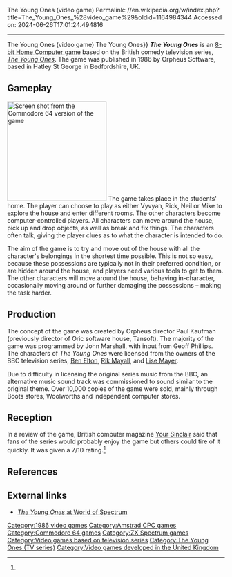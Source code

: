 The Young Ones (video game)
Permalink: //en.wikipedia.org/w/index.php?title=The_Young_Ones_%28video_game%29&oldid=1164984344
Accessed on: 2024-06-26T17:01:24.494816



------
The Young Ones (video game)
{{EngvarB|date=February 2023}}
{{Other uses|The Young Ones (disambiguation){{!}}The Young Ones}}
{{Use dmy dates|date=October 2022}}
{{Infobox video game
|title = The Young Ones
|image = The Young Ones Coverart.png
|caption = ZX Spectrum cassette cover art.
|developer = Orpheus
|publisher = 
|released = [[1986 in video gaming|1986]]
|genre =
|modes = [[Single-player]]
|platforms = [[Amstrad CPC]]<br>[[Commodore 64]]<br>[[ZX Spectrum]]
}}
'''''The Young Ones''''' is an [[8-bit computing|8-bit Home Computer game]] based on the British comedy television series, ''[[The Young Ones (TV series)|The Young Ones]]''. The game was published in 1986 by Orpheus Software, based in Hatley St George in Bedfordshire, UK. 

== Gameplay ==
[[Image:The Young Ones video game screenshot.jpg|thumb|230px|Screen shot from the Commodore 64 version of the game]]
The game takes place in the students' home. The player can choose to play as either Vyvyan, Rick, Neil or Mike to explore the house and enter different rooms. The other characters become computer-controlled players. All characters can move around the house, pick up and drop objects, as well as break and fix things. The characters often talk, giving the player clues as to what the character is intended to do.

The aim of the game is to try and move out of the house with all the character's belongings in the shortest time possible. This is not so easy, because these possessions are typically not in their preferred condition, or are hidden around the house, and players need various tools to get to them. The other characters will move around the house, behaving in-character, occasionally moving around or further damaging the possessions – making the task harder.

== Production ==
The concept of the game was created by Orpheus director Paul Kaufman (previously director of Oric software house, Tansoft). The majority of the game was programmed by John Marshall, with input from Geoff Phillips. The characters of ''The Young Ones'' were licensed from the owners of the BBC television series, [[Ben Elton]], [[Rik Mayall]], and [[Lise Mayer]]. 

Due to difficulty in licensing the original series music from the BBC, an alternative music sound track was commissioned to sound similar to the original theme.  Over 10,000 copies of the game were sold, mainly through Boots stores, Woolworths and independent computer stores.

==Reception==
{{Video game reviews
|CVG = 13/40<ref>{{cite magazine|magazine=[[Computer And Video Games]]|title=Software Reviews|page=21|issue=54|date=April 1986|url=https://archive.org/stream/computer-video-games-magazine-054/CVG054_Apr_1986#page/n20/mode/2up}}</ref>
|CRASH = 42%<ref>{{cite magazine|magazine=[[Crash (magazine)|Crash]]|title=Reviews|pages=128–129|issue=29|date=June 1986|url=https://archive.org/details/Crash_No._29_1986-06_Newsfield_GB/page/n127/mode/2up/}}</ref>
|SUser = {{rating|3|5}}<ref>{{cite magazine|magazine=[[Sinclair User]]|title=The Young Ones|last=Bourne|first=Chris|page=36|issue=51|date=June 1986|url=https://archive.org/stream/sinclair-user-magazine-051/SinclairUser_051_Jun_1986#page/n35/mode/1up}}</ref>
|YSinclair = 7/10<ref name=YS>{{cite magazine|magazine=[[Your Sinclair]]|title=Screen Shots|last=Hughes|first=Gwyn|page=61|issue=6|date=June 1986|url=https://archive.org/stream/YourSinclair37Jan89/YourSinclair/YourSinclair06-Jun86#page/n61/mode/2up/}}</ref>
}}
In a review of the game, British computer magazine [[Your Sinclair]] said that fans of the series would probably enjoy the game but others could tire of it quickly.  It was given a 7/10 rating.<ref name=YS/>

==References==
{{Reflist}}

==External links==
*[http://www.worldofspectrum.org/infoseekid.cgi?id=0005833 ''The Young Ones'' at World of Spectrum]

{{The Young Ones}}

{{DEFAULTSORT:Young Ones, The}}
[[Category:1986 video games]]
[[Category:Amstrad CPC games]]
[[Category:Commodore 64 games]]
[[Category:ZX Spectrum games]]
[[Category:Video games based on television series]]
[[Category:The Young Ones (TV series)]]
[[Category:Video games developed in the United Kingdom]]


{{action-videogame-stub}}